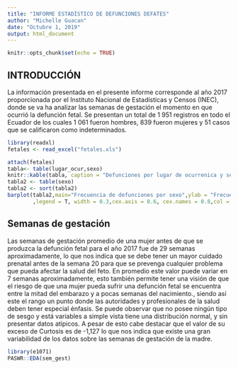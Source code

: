 ```yaml
---
title: "INFORME ESTADÍSTICO DE DEFUNCIONES DEFATES"
author: "Michelle Guacan"
date: "Octubre 1, 2019"
output: html_document
---
```


```r
knitr::opts_chunk$set(echo = TRUE)
```

## INTRODUCCIÓN

La información presentada en el presente informe corresponde al año 2017 proporcionada por el Instituto Nacional de Estadísticas y Censos (INEC), donde se va ha analizar las semanas de gestación el momento en que ocurrió la defunción fetal. Se presentan un total de 1 951 registros en todo el Ecuador de los cuales 1 061 fueron hombres, 839 fueron mujeres y 51 casos que se calificaron como indeterminados.

```r
library(readxl)
fetales <- read_excel("fetales.xls")

```
```r
attach(fetales)
tabla<- table(lugar_ocur,sexo)
knitr::kable(tabla, caption = "Defunciones por lugar de ocurrenica y sexo`" , align = c("r","r"))
tabla2 <- table(sexo)
tabla2 <- sort(tabla2)
barplot(tabla2,main="Frecuencia de defunciones por sexo",ylab = "Frecuencia absoluta"
        ,legend = T, width = 0.3,cex.axis = 0.6, cex.names = 0.8,col = rainbow(3))

```

## Semanas de gestación 

Las semanas de gestación promedio de una mujer antes de que se produzca la defunción fetal para el año 2017 fue de 29 semanas aproximadamente, lo que nos indica que se debe tener un mayor cuidado prenatal antes de la semana 20 para que se prevenga cualquier problema que pueda afectar la salud del feto. En promedio este valor puede variar en 7 semanas aproximadamente, esto también permite tener una visión de que el riesgo de que una mujer pueda sufrir una defunción fetal se encuentra entre la mitad del embarazo y a pocas semanas del nacimiento., siendo así este el rango un punto donde las autoridades y profesionales de la salud deben tener especial énfasis.  Se puede observar que no posee ningún tipo de sesgo y está variables a simple vista tiene una distribución normal, y sin presentar datos atípicos. A pesar de esto cabe destacar que el valor de su exceso de Curtosis es de -1,127 lo que nos indica que existe una gran variabilidad de los datos sobre las semanas de gestación de la madre.
```r
library(e1071)
PASWR::EDA(sem_gest)
```

